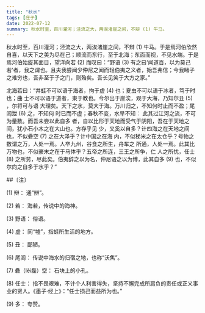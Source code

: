 ```yaml
---
title: "秋水"
tags: [庄子]
date: 2022-07-12
summary: 秋水时至，百川灌河；泾流之大，两涘渚崖之间，不辩 (1) 牛马。
---
```


秋水时至，百川灌河；泾流之大，两涘渚崖之间，不辩 (1) 牛马。于是焉河伯欣然自喜，以天下之美为尽在己；顺流而东行，至于北海；东面而视，不见水端。于是焉河伯始旋其面目，望洋向若 (2) 而叹曰：“野语 (3) 有之曰‘闻道百，以为莫己若’者，我之谓也。且夫我尝闻少仲尼之闻而轻伯夷之义者，始吾弗信；今我睹子之难穷也，吾非至于子之门，则殆矣。吾长见笑于大方之家。”

北海若曰：“井蛙不可以语于海者，拘于虚 (4) 也；夏虫不可以语于冰者，笃于时也；曲
士不可以语于道者，束于教也。今尔出于崖涘，观于大海，乃知尔丑 (5) ，尔将可与语
大理矣。天下之水，莫大于海。万川归之，不知何时止而不盈；尾闾泄 (6) 之，不知何
时已而不虚；春秋不变，水旱不知： 此其过江河之流，不可为量数。而吾未尝以此自多
者，自以比形于天地而受气于阴阳，吾在于天地之间，犹小石小木之在大山也。方存乎见
少，又奚以自多？计四海之在天地之间也，不似礨空 (7) 之在大泽乎？计中国之在海
内，不似稊米之在太仓乎？号物之数谓之万，人处一焉。人卒九州，谷食之所生，舟车之
所通，人处一焉。此其比万物也，不似豪末之在于马体乎？五帝之所连，三王之所争，仁
人之所忧，任士 (8) 之所劳，尽此矣。伯夷辞之以为名，仲尼语之以为博，此其自多
(9) 也，不似尔向之自多于水乎？”

##〔注〕　

(1) 辩： 通“辨”。

(2) 若： 海若，传说中的海神。

(3) 野语： 俗语。

(4) 虚： 同“墟”，指蛙所生活的地方。

(5) 丑： 鄙陋。

(6) 尾闾： 传说中海水的归宿之地，也称“沃焦”。

(7) 礨（lěi磊）空： 石块上的小孔。

(8) 任士： 指不畏艰难，不计个人利害得失，坚持不懈完成所肩负的责任或正义事业的贤人。《墨子·经上》：“任士损己而益所为也。”

(9) 多： 夸赞。